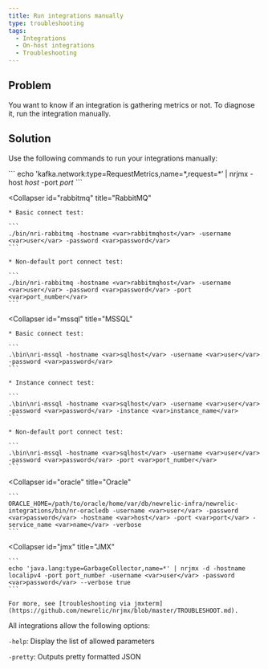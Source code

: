 ```yaml
---
title: Run integrations manually
type: troubleshooting
tags:
  - Integrations
  - On-host integrations
  - Troubleshooting
---
```


## Problem

You want to know if an integration is gathering metrics or not. To diagnose it, run the integration manually.

## Solution

Use the following commands to run your integrations manually:

<CollapserGroup>
  <Collapser
    id="kafka"
    title="Kafka"
  >
    ```
    echo 'kafka.network:type=RequestMetrics,name=*,request=*’ | nrjmx -host <var>host</var> -port <var>port</var>
    ```
  </Collapser>

  <Collapser
    id="rabbitmq"
    title="RabbitMQ"
  >
    * Basic connect test:

    ```
    ./bin/nri-rabbitmq -hostname <var>rabbitmqhost</var> -username <var>user</var> -password <var>password</var>
    ```

    * Non-default port connect test:

    ```
    ./bin/nri-rabbitmq -hostname <var>rabbitmqhost</var> -username <var>user</var> -password <var>password</var> -port <var>port_number</var>
    ```
  </Collapser>

  <Collapser
    id="mssql"
    title="MSSQL"
  >
    * Basic connect test:

    ```
    .\bin\nri-mssql -hostname <var>sqlhost</var> -username <var>user</var> -password <var>password</var>
    ```

    * Instance connect test:

    ```
    .\bin\nri-mssql -hostname <var>sqlhost</var> -username <var>user</var> -password <var>password</var> -instance <var>instance_name</var>
    ```

    * Non-default port connect test:

    ```
    .\bin\nri-mssql -hostname <var>sqlhost</var> -username <var>user</var> -password <var>password</var> -port <var>port_number</var>
    ```
  </Collapser>

  <Collapser
    id="oracle"
    title="Oracle"
  >
    ```
    ORACLE_HOME=/path/to/oracle/home/var/db/newrelic-infra/newrelic-integrations/bin/nr-oracledb -username <var>user</var> -password <var>password</var> -hostname <var>host</var> -port <var>port</var> -service_name <var>name</var> -verbose
    ```
  </Collapser>

  <Collapser
    id="jmx"
    title="JMX"
  >
    ```
    echo 'java.lang:type=GarbageCollector,name=*' | nrjmx -d -hostname localipv4 -port port_number -username <var>user</var> -password <var>password</var> --verbose true
    ```

    For more, see [troubleshooting via jmxterm](https://github.com/newrelic/nrjmx/blob/master/TROUBLESHOOT.md).
  </Collapser>
</CollapserGroup>

All integrations allow the following options:

`-help`: Display the list of allowed parameters

`-pretty`: Outputs pretty formatted JSON
